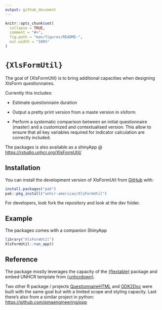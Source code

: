 ```yaml
---
output: github_document
---
```


<!-- README.md is generated from README.Rmd. Please edit that file -->

```r
knitr::opts_chunk$set(
  collapse = TRUE,
  comment = "#>",
  fig.path = "man/figures/README-",
  out.width = "100%"
)
```

# `{XlsFormUtil}`

<!-- badges: start -->
<!-- badges: end -->

The goal of {XlsFormUtil} is to bring additional capacities when designing XlsForm questionnaires.

Currently this includes:

 * Estimate questionnaire duration

 * Output a pretty print version from a maste version in xlsform

 * Perform a systematic comparison between an initial questionnaire (master) and a customized and contextualised version. This allow to ensure that all key variables required for indicator calculation are correctly included.
 
The packages is also available as a shinyApp @ [https://rstudio.unhcr.org/XlsFormUtil/](https://rstudio.unhcr.org/XlsFormUtil/) 

## Installation

You can install the development version of XlsFormUtil from [GitHub](https://github.com/unhcr-americas/XlsFormUtil) with:

``` r
install.packages("pak")
pak::pkg_install("unhcr-americas/XlsFormUtil")
```

For developers, look fork the repository and look at the dev folder. 

## Example

The packages comes with a companion ShinyApp

``` r
library("XlsFormUtil")
XlsFormUtil::run_app()
```


## Reference

The package mostly leverages the capacity of the [{flextable}](https://ardata-fr.github.io/flextable-book/layout.html) package and embed UNHCR template from [{unhcrdown}](https://vidonne.github.io/unhcrdown/).

Two other R package / projects [QuestionnaireHTML](https://github.com/hedibmustapha/QuestionnaireHTML) and [ODK2Doc](https://github.com/zaeendesouza/ODK2Doc) were built with the same goal but with a limited scope and styling capacity. Last there's also from a similar project in python: [https://github.com/pmaengineering/ppp](https://github.com/pmaengineering/ppp)
